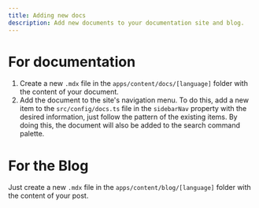 ```yaml
---
title: Adding new docs
description: Add new documents to your documentation site and blog.
---
```


# For documentation

1. Create a new `.mdx` file in the `apps/content/docs/[language]` folder with the content of your document.
2. Add the document to the site's navigation menu.
    To do this, add a new item to the `src/config/docs.ts` file in the `sidebarNav` property with the desired information, just follow the pattern of the existing items. By doing this, the document will also be added to the search command palette.

# For the Blog

Just create a new `.mdx` file in the `apps/content/blog/[language]` folder with the content of your post.

